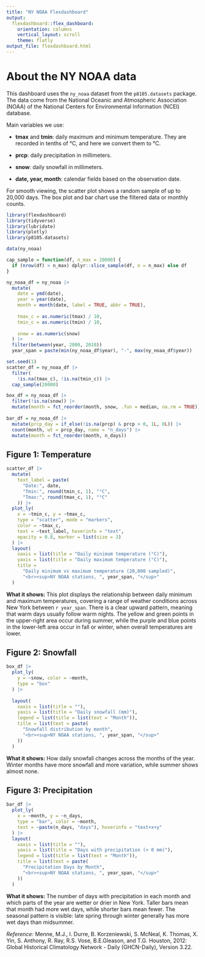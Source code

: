 ```yaml
---
title: "NY NOAA Flexdashboard"
output: 
  flexdashboard::flex_dashboard:
    orientation: columns
    vertical_layout: scroll
    theme: flatly 
output_file: flexdashboard.html
---
```


# About the NY NOAA data

This dashboard uses the `ny_noaa` dataset from the `p8105.datasets` package. The data come from the National Oceanic and Atmospheric Association (NOAA) of the National Centers for Environmental Information (NCEI) database. 

Main variables we use:

- **tmax** and **tmin**: daily maximum and minimum temperature. They are recorded in tenths of °C, and here we convert them to °C.

- **prcp**: daily precipitation in millimeters.

- **snow**: daily snowfall in millimeters.

- **date, year, month**: calendar fields based on the observation date.

For smooth viewing, the scatter plot shows a random sample of up to 20,000 days. The box plot and bar chart use the filtered data or monthly counts.  


```r
library(flexdashboard)
library(tidyverse)
library(lubridate)
library(plotly)
library(p8105.datasets)

data(ny_noaa)

cap_sample = function(df, n_max = 20000) {
  if (nrow(df) > n_max) dplyr::slice_sample(df, n = n_max) else df
}

ny_noaa_df = ny_noaa |>
  mutate(
    date = ymd(date),
    year = year(date),
    month = month(date, label = TRUE, abbr = TRUE),
    
    tmax_c = as.numeric(tmax) / 10,
    tmin_c = as.numeric(tmin) / 10,
    
    snow = as.numeric(snow)
  ) |> 
  filter(between(year, 2000, 2010))
  year_span = paste(min(ny_noaa_df$year), "-", max(ny_noaa_df$year))

set.seed(1)
scatter_df = ny_noaa_df |> 
  filter(
    !is.na(tmax_c), !is.na(tmin_c)) |> 
  cap_sample(20000)

box_df = ny_noaa_df |> 
  filter(!is.na(snow)) |> 
  mutate(month = fct_reorder(month, snow, .fun = median, na.rm = TRUE))
  
bar_df = ny_noaa_df |> 
  mutate(prcp_day = if_else(!is.na(prcp) & prcp > 0, 1L, 0L)) |> 
  count(month, wt = prcp_day, name = "n_days") |>
  mutate(month = fct_reorder(month, n_days))
```


**Figure 1: Temperature** {data-width=650}
-----------------------------------------------------------------------

```r
scatter_df |> 
  mutate(
    text_label = paste(
      "Date:", date,
      "Tmin:", round(tmin_c, 1), "°C",
      "Tmax:", round(tmax_c, 1), "°C"
    )) |> 
  plot_ly(
    x = ~tmin_c, y = ~tmax_c,
    type = "scatter", mode = "markers",
    color = ~tmax_c,
    text = ~text_label, hoverinfo = "text",
    opacity = 0.8, marker = list(size = 3)
  ) |> 
  layout(
    xaxis = list(title = "Daily minimum temperature (°C)"),
    yaxis = list(title = "Daily maximum temperature (°C)"),
    title = 
      "Daily minimum vs maximum temperature (20,000 sampled)",
      "<br><sup>NY NOAA stations, ", year_span, "</sup>"
  )

```

**What it shows:** This plot displays the relationship between daily minimum and maximum temperatures, covering a range of weather conditions across New York between `r year_span`. There is a clear upward pattern, meaning that warm days usually follow warm nights. The yellow and green points in the upper-right area occur during summer, while the purple and blue points in the lower-left area occur in fall or winter, when overall temperatures are lower.


**Figure 2: Snowfall** {data-width=350}
-----------------------------------------------------------------------

```r
box_df |>
  plot_ly(
    y = ~snow, color = ~month,
    type = "box"
  ) |>
  
  layout(
    xaxis = list(title = ""),
    yaxis = list(title = "Daily snowfall (mm)"),
    legend = list(title = list(text = "Month")),
    title = list(text = paste(
      "Snowfall distribution by month",
      "<br><sup>NY NOAA stations, ", year_span, "</sup>"
    ))
  )
```

**What it shows:** How daily snowfall changes across the months of the year. Winter months have more snowfall and more variation, while summer shows almost none. 


**Figure 3: Precipitation** {data-width=350}
-----------------------------------------------------------------------

```r
bar_df |>
  plot_ly(
    x = ~month, y = ~n_days,
    type = "bar", color = ~month,
    text = ~paste(n_days, "days"), hoverinfo = "text+x+y"
  ) |>
  layout(
    xaxis = list(title = ""),
    yaxis = list(title = "Days with precipitation (> 0 mm)"),
    legend = list(title = list(text = "Month")),
    title = list(text = paste(
      "Precipitation Days by Month",
      "<br><sup>NY NOAA stations, ", year_span, "</sup>"
    ))
  )
```

**What it shows:** The number of days with precipitation in each month and which parts of the year are wetter or drier in New York. Taller bars mean that month had more wet days, while shorter bars mean fewer. The seasonal pattern is visible: late spring through winter generally has more wet days than midsummer. 

*Reference:* Menne, M.J., I. Durre, B. Korzeniewski, S. McNeal, K. Thomas, X. Yin, S. Anthony, R. Ray, R.S. Vose, B.E.Gleason, and T.G. Houston, 2012: Global Historical Climatology Network - Daily (GHCN-Daily), Version 3.22.